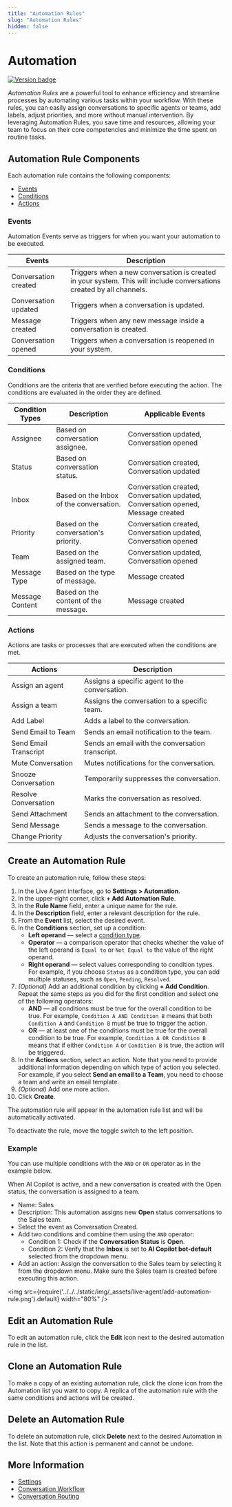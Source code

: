 ```yaml
---
title: "Automation Rules"
slug: "Automation Rules"
hidden: false
---
```


# Automation

<a href="Updated"><img src="https://img.shields.io/badge/Updated_in-v4.61-blue" alt="Version badge" /></a>

_Automation Rules_ are a powerful tool to enhance efficiency and streamline processes by automating various tasks within your workflow. With these rules, you can easily assign conversations to specific agents or teams, add labels, adjust priorities, and more without manual intervention. By leveraging Automation Rules, you save time and resources, allowing your team to focus on their core competencies and minimize the time spent on routine tasks.

## Automation Rule Components

Each automation rule contains the following components:

- [Events](#events)
- [Conditions](#conditions)
- [Actions](#actions)

### Events

Automation Events serve as triggers for when you want your automation to be executed.

| Events               | Description                                                                                                          |
|----------------------|----------------------------------------------------------------------------------------------------------------------|
| Conversation created | Triggers when a new conversation is created in your system. This will include conversations created by all channels. |
| Conversation updated | Triggers when a conversation is updated.                                                                             |
| Message created      | Triggers when any new message inside a conversation is created.                                                      |
| Conversation opened  | Triggers when a conversation is reopened in your system.                                                             |

### Conditions

Conditions are the criteria that are verified before executing the action. The conditions are evaluated in the order they are defined.

| Condition Types | Description                             | Applicable Events                                                                |
|-----------------|-----------------------------------------|----------------------------------------------------------------------------------|
| Assignee        | Based on conversation assignee.         | Conversation updated, Conversation opened                                        |
| Status          | Based on conversation status.           | Conversation created, Conversation updated                                       |
| Inbox           | Based on the Inbox of the conversation. | Conversation created, Conversation updated, Conversation opened, Message created |
| Priority        | Based on the conversation's priority.   | Conversation created, Conversation updated, Conversation opened                  |
| Team            | Based on the assigned team.             | Conversation updated, Conversation opened                                        |
| Message Type    | Based on the type of message.           | Message created                                                                  |
| Message Content | Based on the content of the message.    | Message created                                                                  |

### Actions

Actions are tasks or processes that are executed when the conditions are met.

| Actions               | Description                                      |
|-----------------------|--------------------------------------------------|
| Assign an agent       | Assigns a specific agent to the conversation.    |
| Assign a team         | Assigns the conversation to a specific team.     |
| Add Label             | Adds a label to the conversation.                |
| Send Email to Team    | Sends an email notification to the team.         |
| Send Email Transcript | Sends an email with the conversation transcript. |
| Mute Conversation     | Mutes notifications for the conversation.        |
| Snooze Conversation   | Temporarily suppresses the conversation.         |
| Resolve Conversation  | Marks the conversation as resolved.              |
| Send Attachment       | Sends an attachment to the conversation.         |
| Send Message          | Sends a message to the conversation.             |
| Change Priority       | Adjusts the conversation's priority.             |

## Create an Automation Rule

To create an automation rule, follow these steps:

1. In the Live Agent interface, go to **Settings > Automation**.
2. In the upper-right corner, click **+ Add Automation Rule**.
3. In the **Rule Name** field, enter a unique name for the rule.
4. In the **Description** field, enter a relevant description for the rule.
5. From the **Event** list, select the desired event.
6. In the **Conditions** section, set up a condition:
    - **Left operand** — select a [condition type](#conditions).
    - **Operator** — a comparison operator that checks whether the value of the left operand is `Equal to` or `Not Equal to` the value of the right operand.
    - **Right operand** — select values corresponding to condition types. For example, if you choose `Status` as a condition type, you can add multiple statuses, such as `Open`, `Pending`, `Resolved`.
7. _(Optional)_ Add an additional condition by clicking **+ Add Condition**. Repeat the same steps as you did for the first condition and select one of the following operators:
    - **AND** — all conditions must be true for the overall condition to be true. For example, `Condition A AND Condition B` means that both `Condition A` and `Condition B` must be true to trigger the action.
    - **OR** — at least one of the conditions must be true for the overall condition to be true. For example, `Condition A OR Condition B` means that if either `Condition A` or `Condition B` is true, the action will be triggered.
8. In the **Actions** section, select an action. Note that you need to provide additional information depending on which type of action you selected. For example, if you select **Send an email to a Team**, you need to choose a team and write an email template.
9. _(Optional)_ Add one more action.
10. Click **Create**.

The automation rule will appear in the automation rule list and will be automatically activated.

To deactivate the rule, move the toggle switch to the left position.

### Example

You can use multiple conditions with the `AND` or `OR` operator as in the example below.

When AI Copilot is active, and a new conversation is created with the Open status, the conversation is assigned to a team.

- Name: Sales
- Description: This automation assigns new **Open** status conversations to the Sales team.
- Select the event as Conversation Created.
- Add two conditions and combine them using the `AND` operator:
    - Condition 1: Check if the **Conversation Status** is **Open**.
    - Condition 2: Verify that the **Inbox** is set to **AI Copilot bot-default** selected from the dropdown menu.
- Add an action: Assign the conversation to the Sales team by selecting it from the dropdown menu. Make sure the Sales team is created before executing this action.

<img src={require('../../../static/img/_assets/live-agent/add-automation-rule.png').default} width="80%" />

## Edit an Automation Rule

To edit an automation rule, click the **Edit** icon next to the desired automation rule in the list.

## Clone an Automation Rule

To make a copy of an existing automation rule, click the clone icon from the Automation list you want to copy.
A replica of the automation rule with the same conditions and actions will be created.

## Delete an Automation Rule

To delete an automation rule, click **Delete** next to the desired Automation in the list. Note that this action is permanent and cannot be undone.

## More Information

- [Settings](overview.mdx)
- [Conversation Workflow](../conversation/overview.mdx)
- [Conversation Routing](../conversation/conversation-routing/overview.mdx)